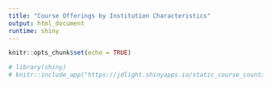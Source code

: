 ```yaml
---
title: "Course Offerings by Institution Characteristics"
output: html_document
runtime: shiny
---
```


```r
knitr::opts_chunk$set(echo = TRUE)
```


```r
# library(shiny)
# knitr::include_app("https://jdlight.shinyapps.io/static_course_counts/")
```





